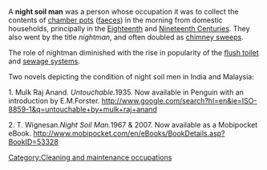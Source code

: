 {{dated prod|concern = {{{concern|crap}}}|month = October|day = 16|year = 2007|time = 17:41|timestamp = 20071016174136}}
<!-- Do not use the "dated prod" template directly; the above line is generated by "subst:prod|reason" -->

A '''night soil man''' was a person whose occupation it was to collect the contents of [[chamber pot]]s ([[feces|faeces]]) in the morning from domestic households, principally in the [[18th Century|Eighteenth]] and [[19th Century|Nineteenth Centuries]]. They also went by the title ''nightman'', and often doubled as [[chimney sweep]]s.

The role of nightman diminished with the rise in popularity of the [[flush toilet]] and [[Sewer|sewage systems]].

[[Category:Cleaning and maintenance occupations]]

Two novels depicting the condition of night soil men in India and Malaysia:

1. Mulk Raj Anand. ''Untouchable.''1935. Now available in Penguin with an introduction by E.M.Forster.
http://www.google.com/search?hl=en&ie=ISO-8859-1&q=untouchable+by+mulk+raj+anand

2. T. Wignesan.'' Night Soil Man.''1967 & 2007. Now available as a Mobipocket eBook. http://www.mobipocket.com/en/eBooks/BookDetails.asp?BookID=53328